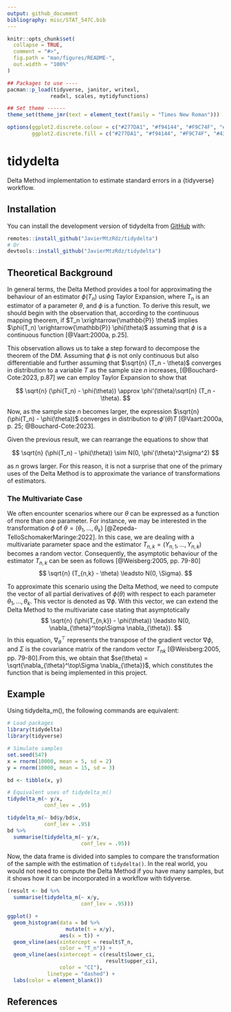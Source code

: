 ```yaml
---
output: github_document
bibliography: misc/STAT_547C.bib
---
```


<!-- README.md is generated from README.Rmd. Please edit that file -->

```r
knitr::opts_chunk$set(
  collapse = TRUE,
  comment = "#>",
  fig.path = "man/figures/README-",
  out.width = "100%"
)

## Packages to use ----
pacman::p_load(tidyverse, janitor, writexl, 
              readxl, scales, mytidyfunctions)

## Set theme ------
theme_set(theme_jmr(text = element_text(family = "Times New Roman")))

options(ggplot2.discrete.colour = c("#277DA1", "#f94144", "#F9C74F", "#43AA8B"),
        ggplot2.discrete.fill = c("#277DA1", "#f94144", "#F9C74F", "#43AA8B"))
```

# tidydelta

<!-- badges: start -->
<!-- badges: end -->

Delta Method implementation to estimate standard errors in a {tidyverse} workflow. 

## Installation

You can install the development version of tidydelta from [GitHub](https://github.com/JavierMtzRdz/tidydelta) with:

``` r
remotes::install_github("JavierMtzRdz/tidydelta")
# Or
devtools::install_github("JavierMtzRdz/tidydelta")	
```

## Theoretical Background

In general terms, the Delta Method provides a tool for approximating the behaviour of an estimator $\phi(T_n)$ using Taylor Expansion, where $T_n$ is an estimator of a parameter $\theta$, and $\phi$ is a function. To derive this result, we should begin with the observation that, according to the continuous mapping theorem, if $T_n \xrightarrow{\mathbb{P}} \theta$ implies $\phi(T_n) \xrightarrow{\mathbb{P}} \phi(\theta)$ assuming that $\phi$ is a continuous function [@Vaart:2000a, p.25].

This observation allows us to take a step forward to decompose the theorem of the DM. Assuming that $\phi$ is not only continuous but also differentiable and further assuming that $\sqrt{n} (T_n - \theta)$ converges in distribution to a  variable $T$ as the sample size $n$ increases, [@Bouchard-Cote:2023, p.87] we can employ Taylor Expansion to show that 

$$
\sqrt{n} (\phi(T_n) - \phi(\theta)) \approx \phi'(\theta)\sqrt{n} (T_n - \theta).
$$

Now, as the sample size $n$ becomes larger, the expression $\sqrt{n} (\phi(T_n) - \phi(\theta))$ converges in distribution to $\phi'(\theta)T$ [@Vaart:2000a, p. 25; @Bouchard-Cote:2023]. 

Given the previous result, we can rearrange the equations to show that 

$$
\sqrt{n} (\phi(T_n) - \phi(\theta)) \sim N(0, \phi'(\theta)^2\sigma^2)
$$

as $n$ grows larger. For this reason, it is not a surprise that one of the primary uses of the Delta Method is to approximate the variance of transformations of estimators. 


### The Multivariate Case

We often encounter scenarios where our $\theta$ can be expressed as a function of more than one parameter. For instance, we may be interested in the transformation $\phi$ of $\theta = (\theta_1, \ldots, \theta_k)$ [@Zepeda-TelloSchomakerMaringe:2022]. In this case, we are dealing with a multivariate parameter space and the estimator $T_{n,k} = (Y_{n,1}, \ldots, Y_{n,k})$ becomes a random vector. Consequently, the asymptotic behaviour of the estimator $T_{n,k}$ can be seen as follows [@Weisberg:2005, pp. 79-80]
$$
\sqrt{n} (T_{n,k} - \theta) \leadsto N(0, \Sigma).
$$

To approximate this scenario using the Delta Method, we need to compute the vector of all partial derivatives of $\phi(\theta)$ with respect to each parameter $\theta_1, \ldots, \theta_k$. This vector is denoted as $\nabla \phi$. 
With this vector, we can extend the Delta Method to the multivariate case stating that asymptotically
$$
\sqrt{n} (\phi(T_{n,k}) - \phi(\theta)) \leadsto N(0, \nabla_{\theta}^\top\Sigma \nabla_{\theta}).
$$
In this equation, $\nabla_{\theta}^\top$ represents the transpose of the gradient vector $\nabla \phi$, and $\Sigma$ is the covariance matrix of the random vector $T_{nk}$ [@Weisberg:2005, pp. 79-80].From this, we obtain that $se(\theta) = \sqrt{\nabla_{\theta}^\top\Sigma \nabla_{\theta}}$, which constitutes the function that is being implemented in this project. 


## Example

Using tidydelta_m(), the following commands are equivalent:

```r
# Load packages
library(tidydelta)
library(tidyverse)

# Simulate samples
set.seed(547)
x = rnorm(10000, mean = 5, sd = 2)
y = rnorm(10000, mean = 15, sd = 3)

bd <- tibble(x, y)

# Equivalent uses of tidydelta_m()
tidydelta_m(~ y/x,
            conf_lev = .95)

tidydelta_m(~ bd$y/bd$x,
            conf_lev = .95)
bd %>%
  summarise(tidydelta_m(~ y/x,
                        conf_lev = .95))
```

Now, the data frame is divided into samples to compare the transformation of the sample with the estimation of `tidydelta()`. In the real world, you would not need to compute the Delta Method if you have many samples, but it shows how it can be incorporated in a workflow with tidyverse. 

```r
(result <- bd %>%
  summarise(tidydelta_m(~ x/y,
                        conf_lev = .95)))

ggplot() +
  geom_histogram(data = bd %>%
                   mutate(t = x/y),
                 aes(x = t)) +
  geom_vline(aes(xintercept = result$T_n,
                 color = "T_n")) +
  geom_vline(aes(xintercept = c(result$lower_ci,
                                result$upper_ci),
                 color = "CI"),
             linetype = "dashed") +
  labs(color = element_blank()) 
```


## References
